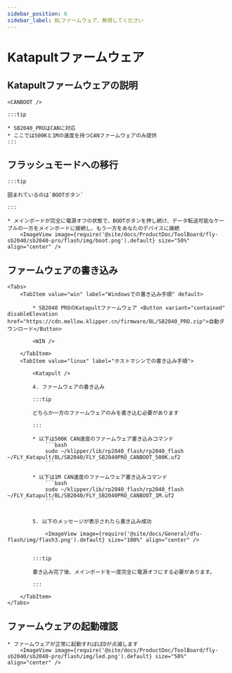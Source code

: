 ```yaml
---
sidebar_position: 6
sidebar_label: BLファームウェア、無視してください
---
```







# Katapultファームウェア

## Katapultファームウェアの説明

    <CANBOOT />

    :::tip

    * SB2040_PROはCANに対応
    * ここでは500Kと1Mの速度を持つCANファームウェアのみ提供
    :::

## フラッシュモードへの移行

    :::tip

    囲まれているのは`BOOTボタン`

    :::

    * メインボードが完全に電源オフの状態で、BOOTボタンを押し続け、データ転送可能なケーブルの一方をメインボードに接続し、もう一方をあなたのデバイスに接続
        <ImageView image={require('@site/docs/ProductDoc/ToolBoard/fly-sb2040/sb2040-pro/flash/img/boot.png').default} size="50%" align="center" />

## ファームウェアの書き込み
    <Tabs>
        <TabItem value="win" label="Windowsでの書き込み手順" default>

            * SB2040 PROのKatapultファームウェア <Button variant="contained" disableElevation href="https://cdn.mellow.klipper.cn/firmware/BL/SB2040_PRO.zip">自動ダウンロード</Button>

            <WIN />
            
        </TabItem>
        <TabItem value="linux" label="ホストマシンでの書き込み手順">
            
            <Katapult />

            4. ファームウェアの書き込み

            :::tip

            どちらか一方のファームウェアのみを書き込む必要があります

            :::

            * 以下は500K CAN速度のファームウェア書き込みコマンド
                ```bash
                sudo ~/klipper/lib/rp2040_flash/rp2040_flash ~/FLY_Katapult/BL/SB2040/FLY_SB2040PRO_CANBOOT_500K.uf2
                ```
                       
            * 以下は1M CAN速度のファームウェア書き込みコマンド
                ```bash
                sudo ~/klipper/lib/rp2040_flash/rp2040_flash ~/FLY_Katapult/BL/SB2040/FLY_SB2040PRO_CANBOOT_1M.uf2
                ```


            5. 以下のメッセージが表示されたら書き込み成功

                <ImageView image={require('@site/docs/General/dfu-flash/img/flash3.png').default} size="100%" align="center" />


            :::tip

            書き込み完了後、メインボードを一度完全に電源オフにする必要があります。

            :::

        </TabItem>
    </Tabs>

## ファームウェアの起動確認

    * ファームウェアが正常に起動すればLEDが点滅します
        <ImageView image={require('@site/docs/ProductDoc/ToolBoard/fly-sb2040/sb2040-pro/flash/img/led.png').default} size="50%" align="center" />